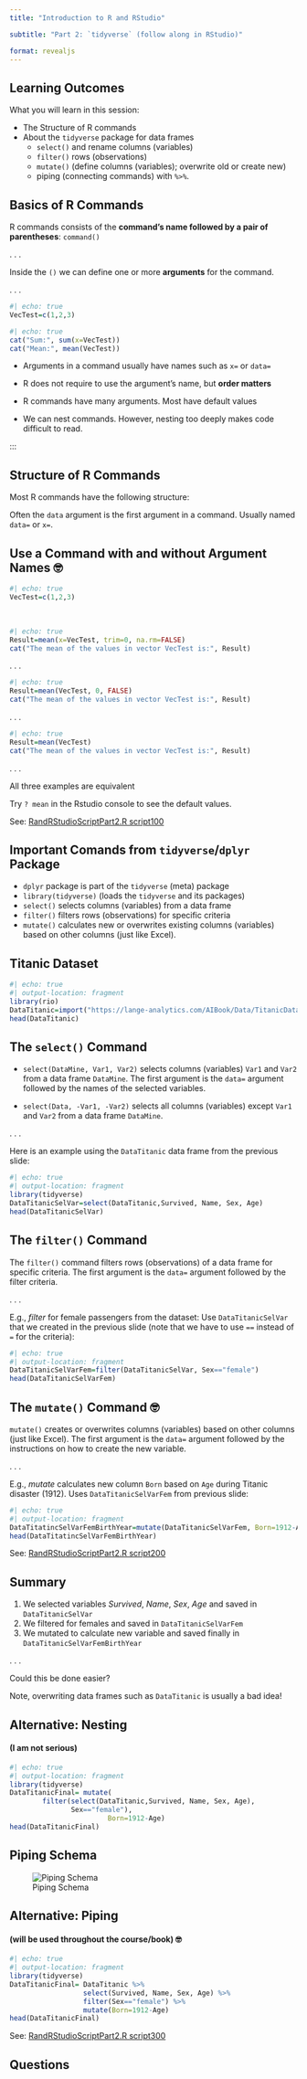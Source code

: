 ```yaml
---
title: "Introduction to R and RStudio" 

subtitle: "Part 2: `tidyverse` (follow along in RStudio)"

format: revealjs
---
```


## Learning Outcomes

What you will learn in this session:

-   The Structure of R commands
-   About the `tidyverse` package for data frames
    -   `select()` and rename columns (variables)
    -   `filter()` rows (observations)
    -   `mutate()` (define columns (variables); overwrite old or create new)
    -   piping (connecting commands) with `%>%`.

## Basics of R Commands

R commands consists of the **command's name followed by a pair of parentheses**: `command()`

. . .

Inside the `()` we can define one or more **arguments** for the command.

. . .

```r
#| echo: true
VecTest=c(1,2,3)
```

<p>

```r
#| echo: true
cat("Sum:", sum(x=VecTest))
cat("Mean:", mean(VecTest))
```

-   Arguments in a command usually have names such as `x=` or `data=`

-   R does not require to use the argument's name, but **order matters**

-   R commands have many arguments. Most have default values

-   We can nest commands. However, nesting too deeply makes code difficult to read.

:::

## Structure of R Commands {.smaller}

Most R commands have the following structure: \begin{equation}
\underbrace{DataNew}_{\text{R object storing the result}}=
\underbrace{Command}_{\text{Name of the command}}
\underbrace{(\overbrace{Data}^{\text{1. Argument: Data to process}},
\overbrace{Arg2, Arg3, \dots, ArgN}^{\text{More Arguments}})}_{\text{Arguments inside () and separated by komma}}
\end{equation}

Often the `data` argument is the first argument in a command. Usually named `data=` or `x=`.

## Use a Command with and without Argument Names 🤓

```r
#| echo: true
VecTest=c(1,2,3)
```

<br>

```r
#| echo: true
Result=mean(x=VecTest, trim=0, na.rm=FALSE)
cat("The mean of the values in vector VecTest is:", Result)
```

<p>

. . .

```r
#| echo: true
Result=mean(VecTest, 0, FALSE)
cat("The mean of the values in vector VecTest is:", Result)
```

<p>

. . .

```r
#| echo: true
Result=mean(VecTest)
cat("The mean of the values in vector VecTest is:", Result)
```

. . .

All three examples are equivalent

Try `? mean` in the Rstudio console to see the default values.

::: footer
See: [RandRStudioScriptPart2.R script100](https://lange-analytics.com/AIBook/Scripts/RAndRStudioScriptPart2.R)
:::

## Important Comands from `tidyverse`/`dplyr` Package

-   `dplyr` package is part of the `tidyverse` (meta) package
-   `library(tidyverse)` (loads the `tidyverse` and its packages)
-   `select()` selects columns (variables) from a data frame
-   `filter()` filters rows (observations) for specific criteria
-   `mutate()` calculates new or overwrites existing columns (variables) based on other columns (just like Excel).

## Titanic Dataset

```r
#| echo: true
#| output-location: fragment
library(rio)
DataTitanic=import("https://lange-analytics.com/AIBook/Data/TitanicDataCl.csv")
head(DataTitanic)
```

## The `select()` Command {.scrollable}

-   `select(DataMine, Var1, Var2)` selects columns (variables) `Var1` and `Var2` from a data frame `DataMine`. The first argument is the `data=` argument followed by the names of the selected variables.

-   `select(Data, -Var1, -Var2)` selects all columns (variables) except `Var1` and `Var2` from a data frame `DataMine`.

. . .

Here is an example using the `DataTitanic` data frame from the previous slide:

```r
#| echo: true
#| output-location: fragment
library(tidyverse)
DataTitanicSelVar=select(DataTitanic,Survived, Name, Sex, Age)
head(DataTitanicSelVar)
```

## The `filter()` Command

The `filter()` command filters rows (observations) of a data frame for specific criteria. The first argument is the `data=` argument followed by the filter criteria.

. . .

E.g., *filter* for female passengers from the dataset: Use `DataTitanicSelVar` that we created in the previous slide (note that we have to use `==` instead of `=` for the criteria):

```r
#| echo: true
#| output-location: fragment
DataTitanicSelVarFem=filter(DataTitanicSelVar, Sex=="female")
head(DataTitanicSelVarFem)
```

## The `mutate()` Command 🤓

`mutate()` creates or overwrites columns (variables) based on other columns (just like Excel). The first argument is the `data=` argument followed by the instructions on how to create the new variable.

. . .

E.g., *mutate* calculates new column `Born` based on `Age` during Titanic disaster (1912). Uses `DataTitanicSelVarFem` from previous slide:

```r
#| echo: true
#| output-location: fragment
DataTitatincSelVarFemBirthYear=mutate(DataTitanicSelVarFem, Born=1912-Age)
head(DataTitatincSelVarFemBirthYear)
```

::: footer
See: [RandRStudioScriptPart2.R script200](https://lange-analytics.com/AIBook/Scripts/RAndRStudioScriptPart2.R)
:::

## Summary

1.  We selected variables $Survived$, $Name$, $Sex$, $Age$ and saved in `DataTitanicSelVar`
2.  We filtered for females and saved in `DataTitanicSelVarFem`
3.  We mutated to calculate new variable and saved finally in `DataTitanicSelVarFemBirthYear`

. . .

Could this be done easier?

Note, overwriting data frames such as `DataTitanic` is usually a bad idea!

## Alternative: Nesting 
#### (I am not serious) 

```r
#| echo: true
#| output-location: fragment
library(tidyverse)
DataTitanicFinal= mutate(
        filter(select(DataTitanic,Survived, Name, Sex, Age),
               Sex=="female"), 
                        Born=1912-Age)
head(DataTitanicFinal)
```

## Piping Schema  {background-color=#648787}

![Piping Schema](Images/Piping.png){background-color="aquamarine" fig-alt="Piping Schema" fig-align="center"}

## Alternative: Piping 
#### (will be used throughout the course/book)  🤓

```r
#| echo: true
#| output-location: fragment
library(tidyverse)
DataTitanicFinal= DataTitanic %>% 
                  select(Survived, Name, Sex, Age) %>% 
                  filter(Sex=="female") %>% 
                  mutate(Born=1912-Age)
head(DataTitanicFinal)
```
::: footer
See: [RandRStudioScriptPart2.R script300](https://lange-analytics.com/AIBook/Scripts/RAndRStudioScriptPart2.R)
:::

## Questions
